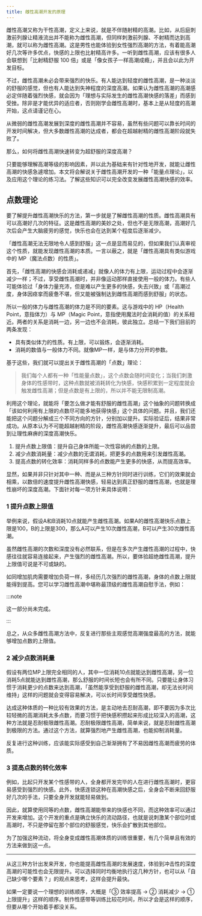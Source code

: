 ```yaml
---
title: 雌性高潮开发的原理
---
```


雌性高潮又称为干性高潮，定义上来说，就是不伴随射精的高潮。比如，从后庭刺激前列腺让精液流出并不能称为雌性高潮，但同样刺激前列腺、不射精而达到高潮，就可以称为雌性高潮。这是男性也能体验到女性强烈高潮的方法，有着能高潮好几次等许多优点，快感的上限也比射精高许多。一听到雌性高潮，应该有很多人会联想到「比射精舒服 100 倍」或是「像女孩子一样高潮成瘾」，并且会以此为开发目标。

不过，雌性高潮未必会带来强烈的快乐。有人能达到轻度的雌性高潮，是一种淡淡的舒服的感觉，但也有人能达到失神程度的深度高潮。如果认为雌性高潮的高潮感必定伴随着强烈快感，就会因为「理想与实际发生的雌性高潮快感的落差」而感到受挫。除非是才能优异的适应者，否则刚学会雌性高潮时，基本上是从轻度的高潮开始，这点请谨记在心。

从微弱的雌性高潮发展到深度的雌性高潮并不容易，虽然有些问题可以靠长时间的开发时间解决，但大多数雌性高潮的达成者，都会在超越射精的雌性高潮阶段就失败了。

那么，如何将雌性高潮快速转变为超舒服的深度高潮？

只要能够理解高潮等级的影响因素，并以此为基础来有针对性地开发，就能让雌性高潮的快感急遽增加。本文将会解说关于雌性高潮开发的一种「能量点理论」，以及应用这个理论的练习法。了解这些知识可以完全改变发展雌性高潮快感的效率。

## 点数理论

要了解提升雌性高潮快乐的方法，第一步就是了解雌性高潮的性质。雌性高潮具有可以高潮好几次的特征。这是雌性高潮的美妙之处，但也不是无限高潮，高潮好几次后会产生大脑疲劳的感觉，快乐也会在达到某个程度后逐渐减少。

「雌性高潮无法无限地令人感到舒服」这一点是显而易见的，但如果我们认真审视这个性质，就能发现雌性高潮的本质。一言以蔽之，就是「雌性高潮具有类似游戏中的 MP（魔法点数）的性质」。

首先，「雌性高潮的快感会消耗或递减」就像人的体力有上限，运动过程中会逐渐减少一样；不过，享受雌性高潮时，并非像运动那样直接使用一般的体力。有些人可能体验过「身体力量充沛，但是难以产生更多的快感，失去兴致」或「高潮过度，身体因痉挛而疲惫不堪，但又能被强制达到雌性高潮而感到舒服」的状态。

所以一般的体力与雌性高潮的体力是不同的要素。这与游戏中的 HP（Health Point，意指体力）与 MP（Magic Point，意指使用魔法时会消耗的值）的关系相近。两者的关系是消耗一边，另一边也不会消耗，彼此独立。总结一下我们目前的两条发现：

- 具有类似体力的性质。有上限，可以锻炼，会逐渐消耗。
- 消耗的数值与一般体力不同。就像MP一样，是与体力分开的参数。

基于这些，我们就可以提出关于雌性高潮的「点数」理论：

> 我们每个人都有一种「性能量点数」，这个点数会随时间变化；当我们刺激身体的性感带时，这种点数就被消耗转化为快感，快感积累到一定程度就会触发雌性高潮；但是点数是有上限的，所以并不能无限制高潮。

利用这个理论，就能将「要怎么做才能有舒服的雌性高潮」这个抽象的问题转换成「该如何利用有上限的点数尽可能多地获得快感」这个具体的问题。并且，我们还能把这个问题分解成三个不同方向的方针，分别加以提升。实际验证后，结果非常成功。从原本认为不可能超越射精的阶段，雌性高潮快感逐渐提升，最后可以品尝到让理性麻痹的深度高潮快乐。

1. 提升点数上限值：提升自己身体所能一次性容纳的点数的上限。
2. 减少点数消耗量：减少点数的无谓消耗，把更多的点数用来引发雌性高潮。
3. 提高点数的转化效率：消耗同样多的点数能产生更多的快感，从而提高效率。

显然，如果并非只针对其中一种、而是从三种方针同时进行训练，它们的效果就会相乘，以数倍的速度提升雌性高潮快感，轻易达到真正舒服的雌性高潮，也就是理性崩坏的深度高潮。下面针对每一项方针来具体说明：

### 1 提升点数上限值

举例来说，假设A和B消耗10点就能产生雌性高潮。如果A的雌性高潮快乐点数上限是100，B的上限是300，那么A可以产生10次雌性高潮，B可以产生30次雌性高潮。

虽然雌性高潮的次数和深度没有必然联系，但是在多次产生雌性高潮的过程中，快感往往就容易连接起来，产生强烈的雌性高潮。所以，要体验超绝雌性高潮，提升上限值可说是不可或缺的。

如同增加肌肉需要增加负荷一样，多经历几次强烈的雌性高潮，身体的点数上限就能得到提高。您可以学习雌性高潮中堪称最顶级的雌性高潮自慰手法，例如：

:::note

这一部分尚未完成。

:::

总之，从众多雌性高潮方法中，反复进行那些主观感觉高潮强度最高的方法，就能够增加点数的上限值。

### 2 减少点数消耗量

假设有两位MP上限完全相同的人，其中一位消耗10点就能达到雌性高潮，另一位消耗5点就能达到雌性高潮，那么舒服的时间长短也会有所不同。只要能让身体习惯于消耗更少的点数来达到高潮，「虽然能享受到舒服的雌性高潮，却无法长时间维持」这样的问题就会变得容易解决，可以长时间享受雌性快感。

达成这种体质的一种比较有效果的方法，是主动地去忍耐高潮，即不要因为多次比较轻微的高潮消耗太多点数，而要习惯于把快感积攒起来形成比较深入的高潮，这种方法就是忍耐极限雌性高潮。忍耐极限雌性高潮，简单来说，就是忍耐雌性高潮到极限的方法。通过这个方法，就算强烈地产生雌性高潮，也能抑制消耗量。

反复进行这种训练，应该能实际感受到自己渐渐拥有了不易因雌性高潮而疲劳的体质。

### 3 提高点数的转化效率

例如，比起只开发某个性感带的人，全身都开发完毕的人在进行雌性高潮时，更容易感受到强烈的快感。此外，快感连锁这种在高潮快感之后，全身会不断来回舒服好几次的手法，只要全身开发就能轻易做到。

因此，就算使用同等的点数，雌性高潮能带来的快感也不同，而这种效率可以通过开发来增加。这个开发的重点是确立快乐的流动路径，也就是说刺激某个部位时或高潮时，不只是停留在那个部位的舒服感觉，快乐会扩散到其他部位。

为了加强这种流动，将全身变成雌性高潮体质的训练很重要，有几个简单且有效的方法来做到这一点。

---

从这三种方针出发来开发，你也能提高雌性高潮的发展速度，体验到冲击性的深度高潮的可能性也会无限提升。可以选择同时均衡地执行这几种方针，也可以从「自己缺少哪个要素？」的观点来思考，这样会提升最快。

如果一定要说一个理想的训练顺序，大概是「③ 效率提高 → ② 消耗减少 → ① 上限提升」这样的顺序。制作性感带等训练比较花时间，所以才会是这样的顺序，但要从哪个开始着手都没关系。
